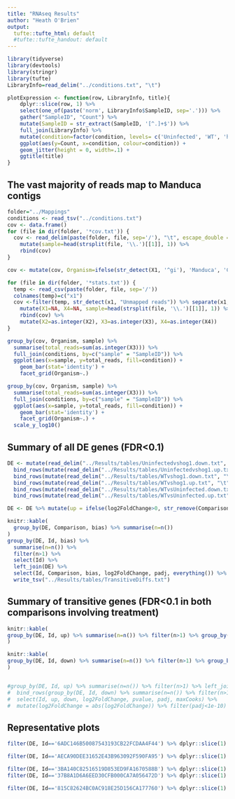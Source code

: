 ```yaml
---
title: "RNAseq Results"
author: "Heath O'Brien"
output:
  tufte::tufte_html: default
  #tufte::tufte_handout: default
---
```


```r
library(tidyverse)
library(devtools)
library(stringr)
library(tufte)
LibraryInfo=read_delim("../conditions.txt", "\t")

plotExpression <- function(row, LibraryInfo, title){
    dplyr::slice(row, 1) %>%
    select(one_of(paste('norm', LibraryInfo$SampleID, sep='.'))) %>%
    gather("SampleID", "Count") %>%
    mutate(SampleID = str_extract(SampleID, '[^.]+$')) %>%
    full_join(LibraryInfo) %>%
    mutate(condition=factor(condition, levels= c('Uninfected', 'WT', 'hog1'))) %>%
    ggplot(aes(y=Count, x=condition, colour=condition)) +
    geom_jitter(height = 0, width=.1) +
    ggtitle(title)
}


```

## The vast majority of reads map to Manduca contigs
```r
folder="../Mappings"
conditions <- read_tsv("../conditions.txt")
cov <- data.frame()
for (file in dir(folder, '*cov.txt')) {
  cov <- read_delim(paste(folder, file, sep='/'), "\t", escape_double = FALSE, col_names = FALSE, trim_ws = TRUE) %>%
    mutate(sample=head(strsplit(file, '\\.')[[1]], 1)) %>%
    rbind(cov)
}

cov <- mutate(cov, Organism=ifelse(str_detect(X1, '^gi'), 'Manduca', 'Candida'))

for (file in dir(folder, '*stats.txt')) {
  temp <- read_csv(paste(folder, file, sep='/'))
  colnames(temp)=c("x1")
  cov <-filter(temp, str_detect(x1, "Unmapped reads")) %>% separate(x1, into=c("Organism", "X2", "X3")) %>% 
    mutate(X1=NA, X4=NA, sample=head(strsplit(file, '\\.')[[1]], 1)) %>%
    rbind(cov) %>%
    mutate(X2=as.integer(X2), X3=as.integer(X3), X4=as.integer(X4))
}

group_by(cov, Organism, sample) %>% 
  summarise(total_reads=sum(as.integer(X3))) %>% 
  full_join(conditions, by=c("sample" = "SampleID")) %>% 
  ggplot(aes(x=sample, y=total_reads, fill=condition)) +
    geom_bar(stat='identity') +
    facet_grid(Organism~.) 

group_by(cov, Organism, sample) %>% 
  summarise(total_reads=sum(as.integer(X3))) %>% 
  full_join(conditions, by=c("sample" = "SampleID")) %>% 
  ggplot(aes(x=sample, y=total_reads, fill=condition)) +
    geom_bar(stat='identity') +
    facet_grid(Organism~.) +
  scale_y_log10()

```

## Summary of all DE genes (FDR<0.1)
```r
DE <- mutate(read_delim("../Results/tables/Uninfectedvshog1.down.txt", "\t"), Comparison="Uninfectedvshog1", bias='hog1' ) %>%
  bind_rows(mutate(read_delim("../Results/tables/Uninfectedvshog1.up.txt", "\t"), Comparison="Uninfectedvshog1", bias='Uninfected' )) %>%
  bind_rows(mutate(read_delim("../Results/tables/WTvshog1.down.txt", "\t"), Comparison="WTvshog1", bias='hog1' )) %>%
  bind_rows(mutate(read_delim("../Results/tables/WTvshog1.up.txt", "\t"), Comparison="WTvshog1", bias='WT' )) %>%
  bind_rows(mutate(read_delim("../Results/tables/WTvsUninfected.down.txt", "\t"), Comparison="WTvsUninfected", bias='Uninfected' )) %>%
  bind_rows(mutate(read_delim("../Results/tables/WTvsUninfected.up.txt", "\t"), Comparison="WTvsUninfected", bias='WT' ))

DE <- DE %>% mutate(up = ifelse(log2FoldChange>0, str_remove(Comparison, "vs.*"), str_remove(Comparison, ".*vs")), down = ifelse(log2FoldChange<0, str_remove(Comparison, "vs.*"), str_remove(Comparison, ".*vs")))

knitr::kable(
  group_by(DE, Comparison, bias) %>% summarise(n=n())
)
group_by(DE, Id, bias) %>% 
  summarise(n=n()) %>% 
  filter(n>1) %>% 
  select(Id) %>% 
  left_join(DE) %>% 
  select(Id, Comparison, bias, log2FoldChange, padj, everything()) %>% 
  write_tsv("../Results/tables/TransitiveDiffs.txt")
```

## Summary of transitive genes (FDR<0.1 in both comparisons involving treatment)
```r
knitr::kable(
group_by(DE, Id, up) %>% summarise(n=n()) %>% filter(n>1) %>% group_by(up) %>% summarise(n=n())
)

knitr::kable(
group_by(DE, Id, down) %>% summarise(n=n()) %>% filter(n>1) %>% group_by(down) %>% summarise(n=n())
)


#group_by(DE, Id, up) %>% summarise(n=n()) %>% filter(n>1) %>% left_join(DE) %>% 
#  bind_rows(group_by(DE, Id, down) %>% summarise(n=n()) %>% filter(n>1) %>% left_join(DE)) %>%
#  select(Id, up, down, log2FoldChange, pvalue, padj, maxCooks) %>%
#  mutate(log2FoldChange = abs(log2FoldChange)) %>% filter(padj<1e-10) %>% View()


```

## Representative plots

```r
filter(DE, Id=='6ADC146B50087543193CB22FCDAA4F44') %>% dplyr::slice(1) %>% plotExpression(LibraryInfo, "up-regulated in hog1 mutatant-infected")

filter(DE, Id=='AECA90DEE31652E43B963092F590FA95') %>% dplyr::slice(1) %>% plotExpression(LibraryInfo, "up-regulated in WT-infected")

filter(DE, Id=='3BA140C82516519D853ED9FA1670588B') %>% dplyr::slice(1) %>% plotExpression(LibraryInfo, "down-regulated in WT-infected; further down-regulated in hot1 mutant-infected")
filter(DE, Id=='37B8A1D6A6EED30CFB000CA7A056472D') %>% dplyr::slice(1) %>% plotExpression(LibraryInfo, "down-regulated in hog1 mutatant-infected")

filter(DE, Id=='815C82624BC0AC918E25D156CA177760') %>% dplyr::slice(1) %>% plotExpression(LibraryInfo, "up-regulated in WT-infected")

```